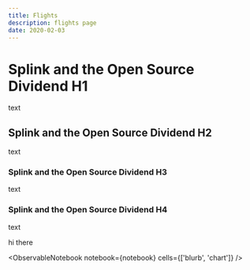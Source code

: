 ```yaml
---
title: Flights
description: flights page
date: 2020-02-03
---
```




# Splink and the Open Source Dividend H1

text

## Splink and the Open Source Dividend H2

text

### Splink and the Open Source Dividend H3

text

### Splink and the Open Source Dividend H4

text

hi there

<ObservableNotebook notebook={notebook} cells={['blurb', 'chart']} />
